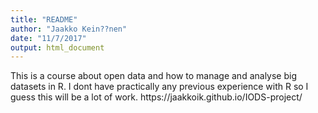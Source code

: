 ```yaml
---
title: "README"
author: "Jaakko Kein??nen"
date: "11/7/2017"
output: html_document
---
```

This is a course about open data and how to manage and analyse big datasets in R. I dont have practically any previous experience with R so I guess this will be a lot of work.
https://jaakkoik.github.io/IODS-project/